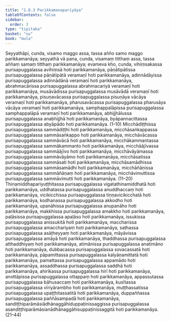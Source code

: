 ```yaml
---
title: "1.8.3 Parikkamanapariyāya"
tableOfContents: false
sidebar:
  order: 3
type: "tipitaka"
basket: "su"
book: "mula"
---
```



<DynamicBreadcrumb />

<Division number="85" book="mula" bookNo="9" page="53">

<Paragraph number="248" book="mula">
Seyyathāpi, cunda, visamo maggo assa, tassa añño samo maggo parikkamanāya; seyyathā vā pana, cunda, visamaṃ titthaṃ assa, tassa aññaṃ samaṃ titthaṃ parikkamanāya; evameva kho, cunda, vihiṃsakassa purisapuggalassa avihiṃsā hoti parikkamanāya, pāṇātipātissa purisapuggalassa pāṇātipātā veramaṇī hoti parikkamanāya, adinnādāyissa purisapuggalassa adinnādānā veramaṇī hoti parikkamanāya, abrahmacārissa purisapuggalassa abrahmacariyā veramaṇī hoti parikkamanāya, musāvādissa purisapuggalassa musāvādā veramaṇī hoti parikkamanāya, pisuṇavācassa purisapuggalassa pisuṇāya vācāya veramaṇī hoti parikkamanāya, pharusavācassa purisapuggalassa pharusāya vācāya veramaṇī hoti parikkamanāya, samphappalāpissa purisapuggalassa samphappalāpā veramaṇī hoti parikkamanāya, abhijjhālussa purisapuggalassa anabhijjhā hoti parikkamanāya, byāpannacittassa purisapuggalassa abyāpādo hoti parikkamanāya. (1–10)
</Paragraph>

<Paragraph number="249" book="mula">
Micchādiṭṭhissa purisapuggalassa sammādiṭṭhi hoti parikkamanāya, micchāsaṅkappassa purisapuggalassa sammāsaṅkappo hoti parikkamanāya, micchāvācassa purisapuggalassa sammāvācā hoti parikkamanāya, micchākammantassa purisapuggalassa sammākammanto hoti parikkamanāya, micchāājīvassa purisapuggalassa sammāājīvo hoti parikkamanāya, micchāvāyāmassa purisapuggalassa sammāvāyāmo hoti parikkamanāya, micchāsatissa purisapuggalassa sammāsati hoti parikkamanāya, micchāsamādhissa purisapuggalassa sammāsamādhi hoti parikkamanāya, micchāñāṇissa purisapuggalassa sammāñāṇaṃ hoti parikkamanāya, micchāvimuttissa purisapuggalassa sammāvimutti hoti parikkamanāya. (11–20)
</Paragraph>

<Paragraph number="250" book="mula">
Thinamiddhapariyuṭṭhitassa purisapuggalassa vigatathinamiddhatā hoti parikkamanāya, uddhatassa purisapuggalassa anuddhaccaṃ hoti parikkamanāya, vicikicchissa purisapuggalassa tiṇṇavicikicchatā hoti parikkamanāya, kodhanassa purisapuggalassa akkodho hoti parikkamanāya, upanāhissa purisapuggalassa anupanāho hoti parikkamanāya, makkhissa purisapuggalassa amakkho hoti parikkamanāya, paḷāsissa purisapuggalassa apaḷāso hoti parikkamanāya, issukissa purisapuggalassa anissukitā hoti parikkamanāya, maccharissa purisapuggalassa amacchariyaṃ hoti parikkamanāya, saṭhassa purisapuggalassa asāṭheyyaṃ hoti parikkamanāya, māyāvissa purisapuggalassa amāyā hoti parikkamanāya, thaddhassa purisapuggalassa atthaddhiyaṃ hoti parikkamanāya, atimānissa purisapuggalassa anatimāno hoti parikkamanāya, dubbacassa purisapuggalassa sovacassatā hoti parikkamanāya, pāpamittassa purisapuggalassa kalyāṇamittatā hoti parikkamanāya, pamattassa purisapuggalassa appamādo hoti parikkamanāya, assaddhassa purisapuggalassa saddhā hoti parikkamanāya, ahirikassa purisapuggalassa hirī hoti parikkamanāya, anottāpissa purisapuggalassa ottappaṃ hoti parikkamanāya, appassutassa purisapuggalassa bāhusaccaṃ hoti parikkamanāya, kusītassa purisapuggalassa vīriyārambho hoti parikkamanāya, muṭṭhassatissa purisapuggalassa upaṭṭhitassatitā hoti parikkamanāya, duppaññassa purisapuggalassa paññāsampadā hoti parikkamanāya, sandiṭṭhiparāmāsiādhānaggāhiduppaṭinissaggissa purisapuggalassa asandiṭṭhiparāmāsianādhānaggāhisuppaṭinissaggitā hoti parikkamanāya. (21–44)
</Paragraph>
</Division>